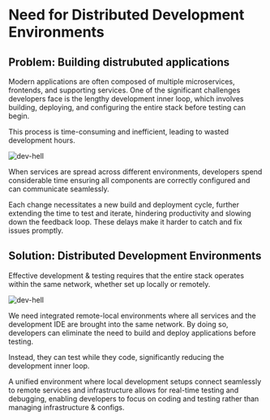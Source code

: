 # Need for Distributed Development Environments

## Problem: Building distrubuted applications
Modern applications are often composed of multiple microservices, frontends, and supporting services. One of the significant challenges developers face is the lengthy development inner loop, which involves building, deploying, and configuring the entire stack before testing can begin. 

This process is time-consuming and inefficient, leading to wasted development hours.

<img src="/dev-hell.png" alt="dev-hell" className="wb-p-3xl wb-mt-3xl wb-bg-white" />

When services are spread across different environments, developers spend considerable time ensuring all components are correctly configured and can communicate seamlessly. 

Each change necessitates a new build and deployment cycle, further extending the time to test and iterate, hindering productivity and slowing down the feedback loop. These delays make it harder to catch and fix issues promptly.

## Solution: Distributed Development Environments
Effective development & testing requires that the entire stack operates within the same network, whether set up locally or remotely. 

<div className="wb-bg-white">
  <div className="wb-p-3xl wb-mt-3xl wb-max-w-[500px] wb-m-auto">
    <img src="/connected-env.png" alt="dev-hell" className="wb-p-3xl wb-mt-3xl wb-bg-white" />
  </div>
</div>

We need integrated remote-local environments where all services and the development IDE are brought into the same network. By doing so, developers can eliminate the need to build and deploy applications before testing. 

Instead, they can test while they code, significantly reducing the development inner loop. 

A unified environment where local development setups connect seamlessly to remote services and infrastructure allows for real-time testing and debugging, enabling developers to focus on coding and testing rather than managing infrastructure & configs.
